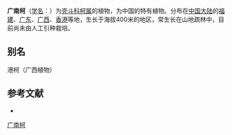 {{Speciesbox
| name = 广南柯
| status = 
| status_system = 
| image =
| genus = Lithocarpus
| species = irwinii
| authority = (Hance) Rehd.
}}

'''广南柯'''（[[学名|学名]]：{{lang|la|''Lithocarpus irwinii''}}）为[[壳斗科|壳斗科]][[柯属|柯属]]的植物，为中国的特有植物。分布在[[中国大陆|中国大陆]]的[[福建|福建]]、[[广东|广东]]、[[广西|广西]]、[[香港|香港]]等地，生长于海拔400米的地区，常生长在山地疏林中，目前尚未由人工引种栽培。

== 别名 ==
港柯（广西植物）

== 参考文献 ==
<div class="references-small">
* {{cite web| url =http://www.bioinfo.cn/db05/KmzwSpecies.php?action=view&id=7953| title =广南柯| work =《中国高等植物数据库全库》| publisher =中国科学院微生物研究所| author =昆明植物研究所| accessdate =2009-02-24| deadurl =yes| archiveurl =https://web.archive.org/web/20160305062931/http://www.bioinfo.cn/db05/KmzwSpecies.php?action=view&id=7953| archivedate =2016-03-05}}
</div>
{{Taxonbar|from=Q11061870}}

[[Category:柯属|广南柯]]


{{植物小作品}}